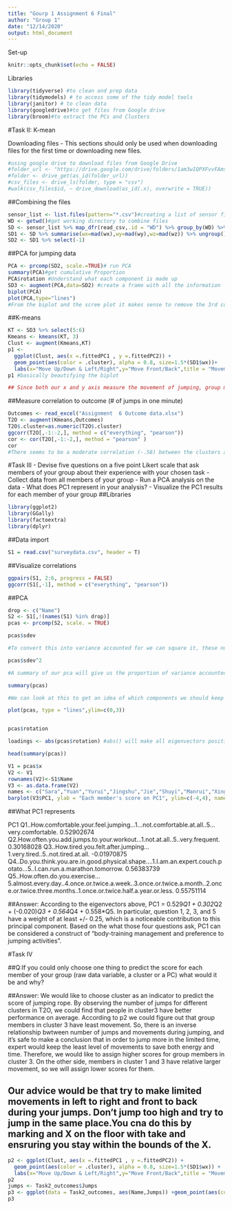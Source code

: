 ```yaml
---
title: "Gourp 1 Assignment 6 Final"
author: "Group 1"
date: "12/14/2020"
output: html_document
---
```

Set-up
```r
knitr::opts_chunk$set(echo = FALSE)
```

Libraries
```r
library(tidyverse) #to clean and prep data
library(tidymodels) # to access some of the tidy model tools
library(janitor) # to clean data
library(googledrive)#to get files from Google drive
library(broom)#to extract the PCs and Clusters
```


#Task II: K-mean

Downloading files - This sections should only be used when downloading files for the first time or downloading new files.
```r
#using google drive to download files from Google Drive
#folder_url <- "https://drive.google.com/drive/folders/1am3wIQPXFvvFAmsJG2m85HLl0G63rJE4?usp=sharing" #This is the Googledrive folder with files
#folder <- drive_get(as_id(folder_url))
#csv_files <- drive_ls(folder, type = "csv")
#walk(csv_files$id, ~ drive_download(as_id(.x), overwrite = TRUE))
```

##Combining the files
```r
sensor_list <- list.files(pattern="*.csv")#creating a list of sensor files
WD <- getwd()#get working directory to combine files
SD <- sensor_list %>% map_dfr(read_csv,.id = "WD") %>% group_by(WD) %>% mutate(id=cur_group_id()) %>% filter(time<=60) #combine all files and filter anything under a minute or 60s
SD1 <- SD %>% summarise(wx=mad(wx),wy=mad(wy),wz=mad(wz)) %>% ungroup()
SD2 <- SD1 %>% select(-1)
```

##PCA for jumping data
```r

PCA <- prcomp(SD2, scale.=TRUE)# run PCA
summary(PCA)#get cumulative Proportion
PCA$rotation #Understand what each component is made up
SD3 <- augment(PCA,data=SD2) #create a frame with all the information 
biplot(PCA)
plot(PCA,type="lines")
#From the biplot and the scree plot it makes sense to remove the 3rd components as PC1 and 2 account for more than 99% of the variance. 
```

##K-means
```r

KT <- SD3 %>% select(5:6)
Kmeans <- kmeans(KT, 3)
Clust <- augment(Kmeans,KT)
p1 <- 
  ggplot(Clust, aes(x =.fittedPC1 , y =.fittedPC2)) +
  geom_point(aes(color = .cluster), alpha = 0.8, size=1.5*(SD1$wx))+
  labs(x="Move Up/Down & Left/Right",y="Move Front/Back",title = "Movement of Jumping")
p1 #basically beautifying the biplot

## Since both our x and y axis measure the movement of jumping, group members in the cluster that is colser to point (0,0) would be experts; person in cluster that far away from (0,0) would be novice. 
```

##Measure correlation to outcome (# of jumps in one minute)
```r
Outcomes <- read_excel("Assignment  6 Outcome data.xlsx")
T2O <- augment(Kmeans,Outcomes)
T2O$.cluster=as.numeric(T2O$.cluster)
ggcorr(T2O[,-1:-2,], method = c("everything", "pearson"))
cor <- cor(T2O[,-1:-2,], method = "pearson" )
cor
#There seems to be a moderate correlation (-.58) between the clusters and the number of number of jumps. 
```


#Task III
- Devise five questions on a five point Likert scale that ask members of your group about their experience with your chosen task
- Collect data from all members of your group
- Run a PCA analysis on the data
- What does PC1 represent in your analysis?
- Visualize the PC1 results for each member of your group
##Libraries
```r
library(ggplot2)
library(GGally)
library(factoextra)
library(dplyr)
```

##Data import
```r
S1 = read.csv("surveydata.csv", header = T)
```

##Visualize correlations
```r
ggpairs(S1, 2:6, progress = FALSE)
ggcorr(S1[,-1], method = c("everything", "pearson"))
```

##PCA
```r
drop <- c("Name")
S2 <- S1[,!(names(S1) %in% drop)]
pcas <- prcomp(S2, scale. = TRUE)

pcas$sdev

#To convert this into variance accounted for we can square it, these numbers are proportional to the eigenvalue

pcas$sdev^2

#A summary of our pca will give us the proportion of variance accounted for by each component

summary(pcas)

#We can look at this to get an idea of which components we should keep and which we should drop

plot(pcas, type = "lines",ylim=c(0,3))


pcas$rotation

loadings <- abs(pcas$rotation) #abs() will make all eigenvectors positive

head(summary(pcas))

V1 = pcas$x
V2 <- V1
rownames(V2)<-S1$Name
V3 <- as.data.frame(V2)
names <- c("Sara","Yuan","Yurui","Jingshu","Jie","Shuyi","Manrui","Xingyi")
barplot(V3$PC1, ylab = "Each member's score on PC1", ylim=c(-4,4), names.arg=names, cex.names=1)
```

##What PC1 represents

PC1
Q1..How.comfortable.your.feel.jumping...1...not.comfortable.at.all..5...very.comfortable.                                                                                0.52902674
Q2.How.often.you.add.jumps.to.your.workout...1.not.at.all..5..very.frequent.                                                                                             0.30168028
Q3..How.tired.you.felt.after.jumping...1.very.tired..5..not.tired.at.all.                                                                                               -0.01970875
Q4..Do.you.think.you.are.in.good.physical.shape....1.I.am.an.expert.couch.potato...5..I.can.run.a.marathon.tomorrow.                                                     0.56383739
Q5..How.often.do.you.exercise...5.almost.every.day..4.once.or.twice.a.week..3.once.or.twice.a.month..2.once.or.twice.three.months..1.once.or.twice.half.a.year.or.less.  0.55751114

##Answer: According to the eigenvectors above, PC1 = 0.529*Q1 + 0.302*Q2 + (-0.020)*Q3 + 0.564*Q4 + 0.558*Q5. In particular, question 1, 2, 3, and 5 have a weight of at least +/- 0.25, which is a noticeable contribution to this principal component. Based on the what those four questions ask, PC1 can be considered a construct of "body-training management and preference to jumping activities". 



#Task IV

##Q:If you could only choose one thing to predict the score for each member of your group (raw data variable, a cluster or a PC) what would it be and why?

##Answer: We would like to choose cluster as an indicator to predict the score of jumping rope. By observing the number of jumps for different clusters in T2O, we could find that people in cluster3 have better performance on average. According to p2 we could figure out that group members in cluster 3 have least movement. So, there is an inverse relationship bwtween number of jumps and movements during jumping, and it's safe to make a conclusion that in order to jump more in the limited time, expert would keep the least level of movements to save both energy and time. Therefore, we would like to assign higher scores for group members in cluster 3. On the other side, members in cluster 1 and 3 have relative larger movement, so we will assign lower scores for them. 

## Our advice would be that try to make limited movements in left to right and front to back during your jumps. Don't jump too high and try to jump in the same place.You cna do this by marking and X on the floor with take and ensruring you stay within the bounds of the X.

```r
p2 <- ggplot(Clust, aes(x =.fittedPC1 , y =.fittedPC2)) +
  geom_point(aes(color = .cluster), alpha = 0.8, size=1.5*(SD1$wx)) +
  labs(x="Move Up/Down & Left/Right",y="Move Front/Back",title = "Movement of Jumping")
p2
jumps <- Task2_outcomes$Jumps
p3 <- ggplot(data = Task2_outcomes, aes(Name,Jumps)) +geom_point(aes(color = .cluster), alpha = 0.8,pch=3,cex=4)
p3
```
